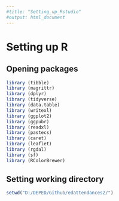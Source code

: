 ```yaml
---
#title: "Setting_up_Rstudio"
#output: html_document
---
```

# Setting up R
## Opening packages
```r
library (tibble)
library (magrittr)
library (dplyr)
library (tidyverse)
library (data.table)
library (writexl)
library (ggplot2)
library (ggpubr)
library (readxl)
library (pastecs)
library (caret)
library (leaflet)
library (rgdal)
library (sf)
library (RColorBrewer)
```

## Setting working directory
```r
setwd("D:/DEPED/Github/edattendances2/")
```

